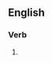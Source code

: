 ==English==

===Verb===
{{head|en|present participle}}

# {{present participle of|symbolise|lang=en|nocat=1}}